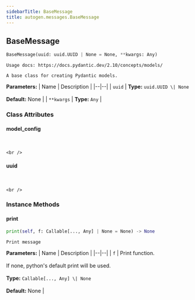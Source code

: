```yaml
---
sidebarTitle: BaseMessage
title: autogen.messages.BaseMessage
---
```

<h2 id="autogen.messages.BaseMessage" class="doc doc-heading">
    <code class="doc-symbol doc-symbol-heading doc-symbol-class"></code>
    <span class="doc doc-object-name doc-class-name">BaseMessage</span>
</h2>

```python
BaseMessage(uuid: uuid.UUID | None = None, **kwargs: Any)
```

    Usage docs: https://docs.pydantic.dev/2.10/concepts/models/
    
    A base class for creating Pydantic models.

<b>Parameters:</b>
| Name | Description |
|--|--|
| `uuid` | **Type:** `uuid.UUID \| None`<br/><br/>**Default:** None |
| `**kwargs` | **Type:** `Any` |

### Class Attributes

<code class="doc-symbol doc-symbol-heading doc-symbol-attribute"></code>
#### model_config
<br />

    <br />

<code class="doc-symbol doc-symbol-heading doc-symbol-attribute"></code>
#### uuid
<br />

    <br />

### Instance Methods

<code class="doc-symbol doc-symbol-heading doc-symbol-method"></code>
#### print

```python
print(self, f: Callable[..., Any] | None = None) -> None
```

    Print message

<b>Parameters:</b>
| Name | Description |
|--|--|
| `f` | Print function.<br/><br/>If none, python's default print will be used.<br/><br/>**Type:** `Callable[..., Any] \| None`<br/><br/>**Default:** None |

<br />
